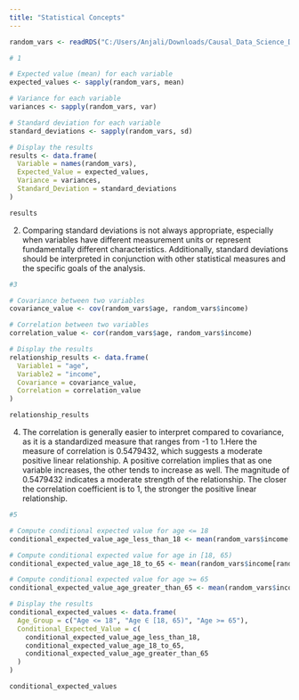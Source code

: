 ```yaml
---
title: "Statistical Concepts"
---
```


```r
random_vars <- readRDS("C:/Users/Anjali/Downloads/Causal_Data_Science_Data (1)/Causal_Data_Science_Data/random_vars.rds")

# 1

# Expected value (mean) for each variable
expected_values <- sapply(random_vars, mean)

# Variance for each variable
variances <- sapply(random_vars, var)

# Standard deviation for each variable
standard_deviations <- sapply(random_vars, sd)

# Display the results
results <- data.frame(
  Variable = names(random_vars),
  Expected_Value = expected_values,
  Variance = variances,
  Standard_Deviation = standard_deviations
)

results
```

2.
Comparing standard deviations is not always appropriate, especially when variables have different measurement units or represent fundamentally different characteristics. Additionally, standard deviations should be interpreted in conjunction with other statistical measures and the specific goals of the analysis.
```r
#3

# Covariance between two variables
covariance_value <- cov(random_vars$age, random_vars$income)

# Correlation between two variables
correlation_value <- cor(random_vars$age, random_vars$income)

# Display the results
relationship_results <- data.frame(
  Variable1 = "age",
  Variable2 = "income",
  Covariance = covariance_value,
  Correlation = correlation_value
)

relationship_results

```
4.
The correlation is generally easier to interpret compared to covariance, as it is a standardized measure that ranges from -1 to 1.Here the measure of correlation is 0.5479432, which suggests a moderate positive linear relationship.
A positive correlation implies that as one variable increases, the other tends to increase as well.
The magnitude of 0.5479432 indicates a moderate strength of the relationship.
The closer the correlation coefficient is to 1, the stronger the positive linear relationship.
```r
#5

# Compute conditional expected value for age <= 18
conditional_expected_value_age_less_than_18 <- mean(random_vars$income[random_vars$age <= 18])

# Compute conditional expected value for age in [18, 65)
conditional_expected_value_age_18_to_65 <- mean(random_vars$income[random_vars$age >= 18 & random_vars$age < 65])

# Compute conditional expected value for age >= 65
conditional_expected_value_age_greater_than_65 <- mean(random_vars$income[random_vars$age >= 65])

# Display the results
conditional_expected_values <- data.frame(
  Age_Group = c("Age <= 18", "Age ∈ [18, 65)", "Age >= 65"),
  Conditional_Expected_Value = c(
    conditional_expected_value_age_less_than_18,
    conditional_expected_value_age_18_to_65,
    conditional_expected_value_age_greater_than_65
  )
)

conditional_expected_values

```




